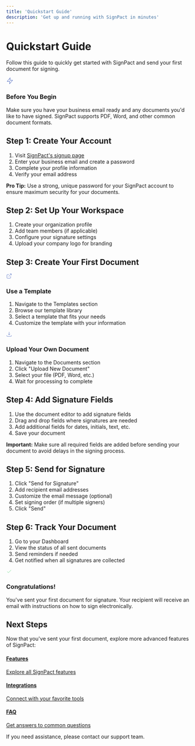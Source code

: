 ```yaml
---
title: 'Quickstart Guide'
description: 'Get up and running with SignPact in minutes'
---
```


# Quickstart Guide

Follow this guide to quickly get started with SignPact and send your first document for signing.

<div className="card p-6 mb-8 bg-gradient-to-r from-[#f9fafc] to-[#f5f7fa]">
  <div className="flex items-center mb-4">
    <div className="w-10 h-10 rounded-full bg-[rgba(30,64,175,0.1)] flex items-center justify-center mr-4">
      <svg width="20" height="20" viewBox="0 0 24 24" fill="none" xmlns="http://www.w3.org/2000/svg">
        <path d="M13 2L3 14H12L11 22L21 10H12L13 2Z" stroke="#1e40af" strokeWidth="2" strokeLinecap="round" strokeLinejoin="round"/>
      </svg>
    </div>
    <h3 className="text-lg font-medium">Before You Begin</h3>
  </div>
  <p>Make sure you have your business email ready and any documents you'd like to have signed. SignPact supports PDF, Word, and other common document formats.</p>
</div>

## Step 1: Create Your Account

1. Visit [SignPact's signup page](/)
2. Enter your business email and create a password
3. Complete your profile information
4. Verify your email address

<div className="notice info">
  <strong>Pro Tip:</strong> Use a strong, unique password for your SignPact account to ensure maximum security for your documents.
</div>

## Step 2: Set Up Your Workspace

1. Create your organization profile
2. Add team members (if applicable)
3. Configure your signature settings
4. Upload your company logo for branding

## Step 3: Create Your First Document

<div className="grid grid-cols-1 md:grid-cols-2 gap-6 my-8">
  <div className="card p-6 hover:shadow-md transition-all">
    <div className="w-8 h-8 rounded-full bg-[rgba(30,64,175,0.1)] flex items-center justify-center mb-4">
      <svg width="16" height="16" viewBox="0 0 24 24" fill="none" xmlns="http://www.w3.org/2000/svg">
        <path d="M18 13V19C18 19.5304 17.7893 20.0391 17.4142 20.4142C17.0391 20.7893 16.5304 21 16 21H5C4.46957 21 3.96086 20.7893 3.58579 20.4142C3.21071 20.0391 3 19.5304 3 19V8C3 7.46957 3.21071 6.96086 3.58579 6.58579C3.96086 6.21071 4.46957 6 5 6H11" stroke="#1e40af" strokeWidth="2" strokeLinecap="round" strokeLinejoin="round"/>
        <path d="M15 3H21V9" stroke="#1e40af" strokeWidth="2" strokeLinecap="round" strokeLinejoin="round"/>
        <path d="M10 14L21 3" stroke="#1e40af" strokeWidth="2" strokeLinecap="round" strokeLinejoin="round"/>
      </svg>
    </div>
    <h3 className="text-lg font-medium mb-2">Use a Template</h3>
    <ol className="list-decimal pl-5 space-y-2">
      <li>Navigate to the Templates section</li>
      <li>Browse our template library</li>
      <li>Select a template that fits your needs</li>
      <li>Customize the template with your information</li>
    </ol>
  </div>

  <div className="card p-6 hover:shadow-md transition-all">
    <div className="w-8 h-8 rounded-full bg-[rgba(30,64,175,0.1)] flex items-center justify-center mb-4">
      <svg width="16" height="16" viewBox="0 0 24 24" fill="none" xmlns="http://www.w3.org/2000/svg">
        <path d="M12 15V3M12 15L8 11M12 15L16 11M2 17L2.621 19.485C2.72915 19.9177 2.97882 20.3018 3.33033 20.5763C3.68184 20.8508 4.11501 20.9999 4.561 21H19.439C19.885 20.9999 20.3182 20.8508 20.6697 20.5763C21.0212 20.3018 21.2708 19.9177 21.379 19.485L22 17" stroke="#1e40af" strokeWidth="2" strokeLinecap="round" strokeLinejoin="round"/>
      </svg>
    </div>
    <h3 className="text-lg font-medium mb-2">Upload Your Own Document</h3>
    <ol className="list-decimal pl-5 space-y-2">
      <li>Navigate to the Documents section</li>
      <li>Click "Upload New Document"</li>
      <li>Select your file (PDF, Word, etc.)</li>
      <li>Wait for processing to complete</li>
    </ol>
  </div>
</div>

## Step 4: Add Signature Fields

1. Use the document editor to add signature fields
2. Drag and drop fields where signatures are needed
3. Add additional fields for dates, initials, text, etc.
4. Save your document

<div className="notice warning">
  <strong>Important:</strong> Make sure all required fields are added before sending your document to avoid delays in the signing process.
</div>

## Step 5: Send for Signature

1. Click "Send for Signature"
2. Add recipient email addresses
3. Customize the email message (optional)
4. Set signing order (if multiple signers)
5. Click "Send"

## Step 6: Track Your Document

1. Go to your Dashboard
2. View the status of all sent documents
3. Send reminders if needed
4. Get notified when all signatures are collected

<div className="card p-5 bg-[rgba(52,199,89,0.1)] border-l-4 border-[rgb(52,199,89)] my-8">
  <div className="flex items-center">
    <div className="w-8 h-8 rounded-full bg-white flex items-center justify-center mr-4">
      <svg width="16" height="16" viewBox="0 0 24 24" fill="none" xmlns="http://www.w3.org/2000/svg">
        <path d="M20 6L9 17L4 12" stroke="rgb(52, 199, 89)" strokeWidth="2" strokeLinecap="round" strokeLinejoin="round"/>
      </svg>
    </div>
    <h3 className="text-lg font-medium">Congratulations!</h3>
  </div>
  <p className="mt-2">You've sent your first document for signature. Your recipient will receive an email with instructions on how to sign electronically.</p>
</div>

## Next Steps

Now that you've sent your first document, explore more advanced features of SignPact:

<div className="grid grid-cols-1 md:grid-cols-3 gap-4 my-6">
  <a href="/product/features" className="card p-4 hover:shadow-md transition-all no-underline">
    <h4 className="text-[#1e40af] font-medium">Features</h4>
    <p className="text-sm text-gray-600">Explore all SignPact features</p>
  </a>
  <a href="/integrations/overview" className="card p-4 hover:shadow-md transition-all no-underline">
    <h4 className="text-[#1e40af] font-medium">Integrations</h4>
    <p className="text-sm text-gray-600">Connect with your favorite tools</p>
  </a>
  <a href="/faq" className="card p-4 hover:shadow-md transition-all no-underline">
    <h4 className="text-[#1e40af] font-medium">FAQ</h4>
    <p className="text-sm text-gray-600">Get answers to common questions</p>
  </a>
</div>

If you need assistance, please contact our support team. 